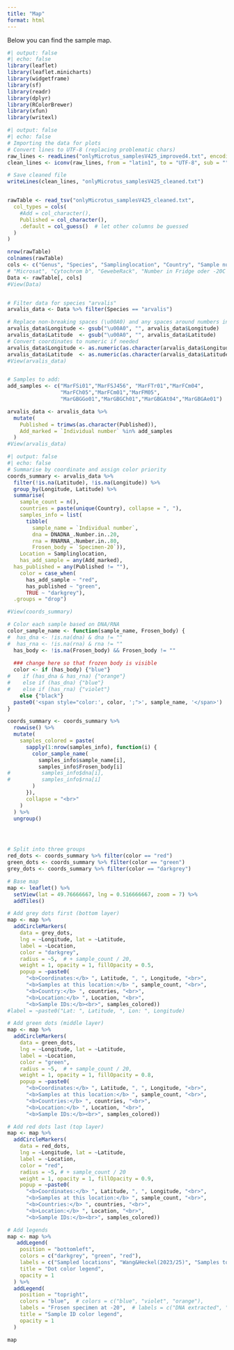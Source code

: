 ```yaml
---
title: "Map"
format: html
---
```


Below you can find the sample map.

```r
#| output: false
#| echo: false
library(leaflet)
library(leaflet.minicharts)
library(widgetframe)
library(sf)
library(readr)
library(dplyr)
library(RColorBrewer)
library(xfun)
library(writexl)
```

```r
#| output: false
#| echo: false
# Importing the data for plots
# Convert lines to UTF-8 (replacing problematic chars)
raw_lines <- readLines("onlyMicrotus_samplesV425_improved4.txt", encoding = "latin1")
clean_lines <- iconv(raw_lines, from = "latin1", to = "UTF-8", sub = "")

# Save cleaned file
writeLines(clean_lines, "onlyMicrotus_samplesV425_cleaned.txt")


rawTable <- read_tsv("onlyMicrotus_samplesV425_cleaned.txt",
  col_types = cols(
    #Add = col_character(),
    Published = col_character(),
    .default = col_guess()  # let other columns be guessed
  )
)

nrow(rawTable)
colnames(rawTable)
cols <- c("Genus", "Species", "Samplinglocation", "Country", "Sample number (on tube or bag)", "Individual number", "Extraction y/n?", "Place of capture", "Latitude", "Longitude", "Specimen-20", "DNADNA_.Number.in..20", "RNARNA_.Number.in..80", "Published")
# "Microsat", "Cytochrom b", "GewebeRack", "Number in Fridge oder -20C oder -80C", "DNADNA_.Number.in..20", "RNARNA_.Number.in..80",	"Lung.Tissue", "Positive? (TULV)", "Published")
Data <- rawTable[, cols]
#View(Data)


# Filter data for species "arvalis"
arvalis_data <- Data %>% filter(Species == "arvalis")

# Replace non-breaking spaces (\u00A0) and any spaces around numbers in Longitude and Latitude
arvalis_data$Longitude <- gsub("\u00A0", "", arvalis_data$Longitude)
arvalis_data$Latitude  <- gsub("\u00A0", "", arvalis_data$Latitude)
# Convert coordinates to numeric if needed
arvalis_data$Longitude <- as.numeric(as.character(arvalis_data$Longitude))
arvalis_data$Latitude  <- as.numeric(as.character(arvalis_data$Latitude))
#View(arvalis_data)


# Samples to add:
add_samples <- c("MarFSi01","MarFSJ456", "MarFTr01","MarFCm04",
                 "MarFCh05","MarFCm01","MarFM05",
                 "MarGBGGo01","MarGBGCh01","MarGBGAt04","MarGBGAe01")

arvalis_data <- arvalis_data %>%
  mutate(
    Published = trimws(as.character(Published)),
    Add_marked = `Individual number` %in% add_samples
  )
#View(arvalis_data)
```

```r
#| output: false
#| echo: false
# Summarise by coordinate and assign color priority
coords_summary <- arvalis_data %>%
  filter(!is.na(Latitude), !is.na(Longitude)) %>%
  group_by(Longitude, Latitude) %>%
  summarise(
    sample_count = n(),
    countries = paste(unique(Country), collapse = ", "),
    samples_info = list(
      tibble(
        sample_name = `Individual number`,
        dna = DNADNA_.Number.in..20,
        rna = RNARNA_.Number.in..80,
        Frosen_body = `Specimen-20`)),
    Location = Samplinglocation,
    has_add_sample = any(Add_marked),
  has_published = any(Published != ""),
    color = case_when(
      has_add_sample ~ "red",
      has_published ~ "green",
      TRUE ~ "darkgrey"),
  .groups = "drop")

#View(coords_summary)

# Color each sample based on DNA/RNA
color_sample_name <- function(sample_name, Frosen_body) {
#  has_dna <- !is.na(dna) & dna != ""
#  has_rna <- !is.na(rna) & rna != ""
  has_body <- !is.na(Frosen_body) && Frosen_body != ""
  
  ### change here so that frozen body is visible
  color <- if (has_body) {"blue"}
#    if (has_dna & has_rna) {"orange"}  
#    else if (has_dna) {"blue"}
#    else if (has_rna) {"violet"}
    else {"black"}
  paste0('<span style="color:', color, ';">', sample_name, '</span>')
}

coords_summary <- coords_summary %>%
  rowwise() %>%
  mutate(
    samples_colored = paste(
      sapply(1:nrow(samples_info), function(i) {
        color_sample_name(
          samples_info$sample_name[i],
          samples_info$Frosen_body[i]
#          samples_info$dna[i],
#          samples_info$rna[i]
        )
      }),
      collapse = "<br>"
    )
  ) %>%
  ungroup()




# Split into three groups
red_dots <- coords_summary %>% filter(color == "red")
green_dots <- coords_summary %>% filter(color == "green")
grey_dots <- coords_summary %>% filter(color == "darkgrey")

```

```r
# Base map
map <- leaflet() %>%
  setView(lat = 49.76666667, lng = 0.516666667, zoom = 7) %>%
  addTiles()

# Add grey dots first (bottom layer)
map <- map %>%
  addCircleMarkers(
    data = grey_dots,
    lng = ~Longitude, lat = ~Latitude,
    label = ~Location,
    color = "darkgrey",
    radius = ~5,  # + sample_count / 20,
    weight = 1, opacity = 1, fillOpacity = 0.5,
    popup = ~paste0(
      "<b>Coordinates:</b> ", Latitude, ", ", Longitude, "<br>",
      "<b>Samples at this location:</b> ", sample_count, "<br>",
      "<b>Country:</b> ", countries, "<br>",
      "<b>Location:</b> ", Location, "<br>",
      "<b>Sample IDs:</b><br>", samples_colored))
#label = ~paste0("Lat: ", Latitude, ", Lon: ", Longitude)

# Add green dots (middle layer)
map <- map %>%
  addCircleMarkers(
    data = green_dots,
    lng = ~Longitude, lat = ~Latitude,
    label = ~Location,
    color = "green",
    radius = ~5,  # + sample_count / 20,
    weight = 1, opacity = 1, fillOpacity = 0.8,
    popup = ~paste0(
      "<b>Coordinates:</b> ", Latitude, ", ", Longitude, "<br>",
      "<b>Samples at this location:</b> ", sample_count, "<br>",
      "<b>Countries:</b> ", countries, "<br>",
      "<b>Location:</b> ", Location, "<br>",
      "<b>Sample IDs:</b><br>", samples_colored))

# Add red dots last (top layer)
map <- map %>%
  addCircleMarkers(
    data = red_dots,
    lng = ~Longitude, lat = ~Latitude,
    label = ~Location,
    color = "red",
    radius = ~5, # + sample_count / 20
    weight = 1, opacity = 1, fillOpacity = 0.9,
    popup = ~paste0(
      "<b>Coordinates:</b> ", Latitude, ", ", Longitude, "<br>",
      "<b>Samples at this location:</b> ", sample_count, "<br>",
      "<b>Countries:</b> ", countries, "<br>",
      "<b>Location:</b> ", Location, "<br>",
      "<b>Sample IDs:</b><br>", samples_colored))

# Add legends
map <- map %>%
   addLegend(
    position = "bottomleft",
    colors = c("darkgrey", "green", "red"),
    labels = c("Sampled locations", "Wang&Heckel(2023/25)", "Samples to add"),
    title = "Dot color legend",
    opacity = 1
  ) %>%
  addLegend(
    position = "topright",
    colors = "blue",  # colors = c("blue", "violet", "orange"),
    labels = "Frosen specimen at -20",  # labels = c("DNA extracted", "RNA extracted", "DNA & RNA extracted"),
    title = "Sample ID color legend",
    opacity = 1
  )


```

```r
map
```
